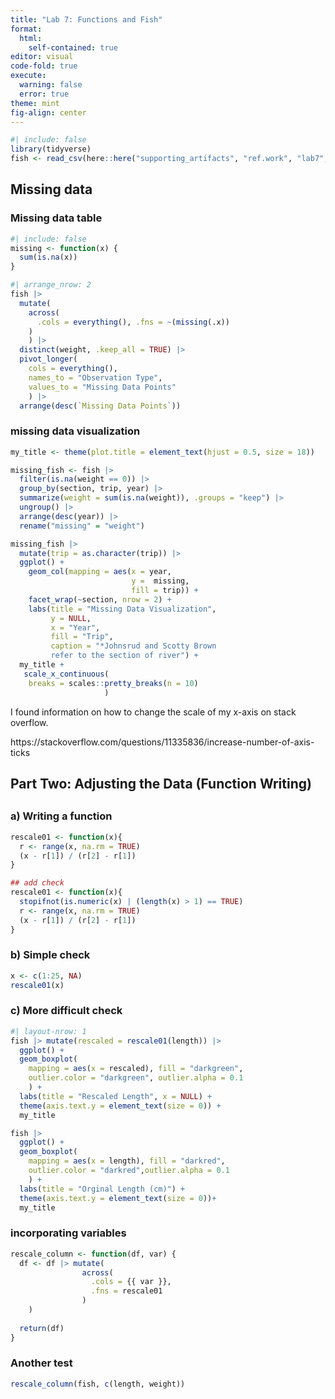 ```yaml
---
title: "Lab 7: Functions and Fish"
format: 
  html:
    self-contained: true
editor: visual
code-fold: true
execute: 
  warning: false
  error: true
theme: mint
fig-align: center
---
```


```r
#| include: false
library(tidyverse)
fish <- read_csv(here::here("supporting_artifacts", "ref.work", "lab7", "BlackfootFish.csv" ))
```

## Missing data

### Missing data table

```r
#| include: false
missing <- function(x) {
  sum(is.na(x))
}
```

```r
#| arrange_nrow: 2
fish |> 
  mutate(
    across(
      .cols = everything(), .fns = ~(missing(.x))
    )
    ) |> 
  distinct(weight, .keep_all = TRUE) |> 
  pivot_longer(
    cols = everything(),
    names_to = "Observation Type",
    values_to = "Missing Data Points"
    ) |> 
  arrange(desc(`Missing Data Points`))
```

### missing data visualization

```r
my_title <- theme(plot.title = element_text(hjust = 0.5, size = 18))

missing_fish <- fish |> 
  filter(is.na(weight == 0)) |> 
  group_by(section, trip, year) |> 
  summarize(weight = sum(is.na(weight)), .groups = "keep") |> 
  ungroup() |> 
  arrange(desc(year)) |> 
  rename("missing" = "weight")

missing_fish |> 
  mutate(trip = as.character(trip)) |> 
  ggplot() +
    geom_col(mapping = aes(x = year, 
                           y =  missing, 
                           fill = trip)) +
    facet_wrap(~section, nrow = 2) + 
    labs(title = "Missing Data Visualization", 
         y = NULL, 
         x = "Year",
         fill = "Trip",
         caption = "*Johnsrud and Scotty Brown
         refer to the section of river") + 
  my_title +
   scale_x_continuous(
    breaks = scales::pretty_breaks(n = 10)
                     )
```

I found information on how to change the scale of my x-axis on stack overflow.

https://stackoverflow.com/questions/11335836/increase-number-of-axis-ticks

## **Part Two: Adjusting the Data (Function Writing)**

## 

### a) Writing a function

```r
rescale01 <- function(x){
  r <- range(x, na.rm = TRUE)
  (x - r[1]) / (r[2] - r[1])
}

## add check
rescale01 <- function(x){
  stopifnot(is.numeric(x) | (length(x) > 1) == TRUE)
  r <- range(x, na.rm = TRUE)
  (x - r[1]) / (r[2] - r[1])
}
```

### b) Simple check

```r
x <- c(1:25, NA)
rescale01(x)
```

### c) More difficult check

```r
#| layout-nrow: 1
fish |> mutate(rescaled = rescale01(length)) |> 
  ggplot() +
  geom_boxplot(
    mapping = aes(x = rescaled), fill = "darkgreen", 
    outlier.color = "darkgreen", outlier.alpha = 0.1
    ) +
  labs(title = "Rescaled Length", x = NULL) +
  theme(axis.text.y = element_text(size = 0)) +
  my_title

fish |>  
  ggplot() +
  geom_boxplot(
    mapping = aes(x = length), fill = "darkred", 
    outlier.color = "darkred",outlier.alpha = 0.1
    ) +
  labs(title = "Orginal Length (cm)") +
  theme(axis.text.y = element_text(size = 0))+
  my_title
```

### incorporating variables

```r
rescale_column <- function(df, var) {
  df <- df |> mutate(
                across(
                  .cols = {{ var }},
                  .fns = rescale01
                )
    )
  
  return(df)
}
```

### Another test

```r
rescale_column(fish, c(length, weight))
```
